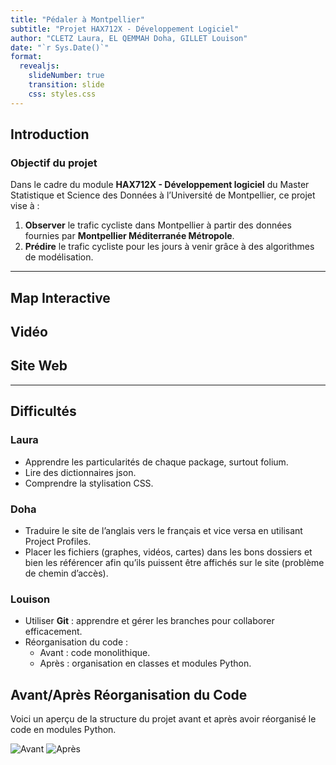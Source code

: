 ```yaml
---
title: "Pédaler à Montpellier"
subtitle: "Projet HAX712X - Développement Logiciel"
author: "CLETZ Laura, EL QEMMAH Doha, GILLET Louison"
date: "`r Sys.Date()`"
format: 
  revealjs:
    slideNumber: true
    transition: slide
    css: styles.css
---
```


## Introduction

### Objectif du projet

Dans le cadre du module **HAX712X - Développement logiciel** du Master Statistique et Science des Données à l'Université de Montpellier, ce projet vise à :

1. **Observer** le trafic cycliste dans Montpellier à partir des données fournies par **Montpellier Méditerranée Métropole**.
2. **Prédire** le trafic cycliste pour les jours à venir grâce à des algorithmes de modélisation.

---

## Map Interactive

## Vidéo

## Site Web

---

## Difficultés

### Laura

- Apprendre les particularités de chaque package, surtout folium.
- Lire des dictionnaires json.
- Comprendre la stylisation CSS. 

### Doha

- Traduire le site de l'anglais vers le français et vice versa en utilisant Project Profiles.
- Placer les fichiers (graphes, vidéos, cartes) dans les bons dossiers et bien les référencer afin qu'ils puissent être affichés sur le site (problème de chemin d'accès).

### Louison

- Utiliser **Git** : apprendre et gérer les branches pour collaborer efficacement.
- Réorganisation du code :
  - Avant : code monolithique.
  - Après : organisation en classes et modules Python.

## Avant/Après Réorganisation du Code

Voici un aperçu de la structure du projet avant et après avoir réorganisé le code en modules Python. 

![Avant](images/arbre_avant_modules.PNG)
![Après](images/arbre_apres_module.PNG)



